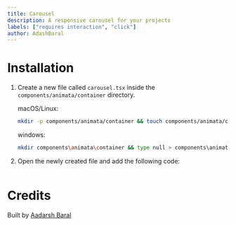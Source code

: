 ```yaml
---
title: Carousel
description: A responsive carousel for your projects
labels: ["requires interaction", "click"]
author: AdashBaral
---
```


<ComponentPreview name="container-carousel--docs" />

# Installation

1. Create a new file called `carousel.tsx` inside the `components/animata/container` directory.

   macOS/Linux:

   ```bash
   mkdir -p components/animata/container && touch components/animata/container/carousel.tsx
   ```

   windows:

   ```bash
   mkdir components\animata\container && type null > components\animata\container\carousel.tsx
   ```

2. Open the newly created file and add the following code:

   ```jsx file=<rootDir>/animata/container/carousel.tsx

   ```

# Credits

Built by [Aadarsh Baral](https://github.com/aadarshbaral)
